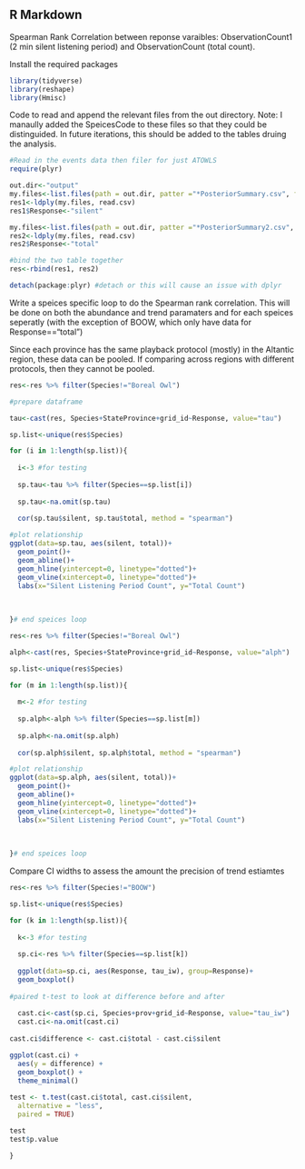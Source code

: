 ## R Markdown

Spearman Rank Correlation between reponse varaibles: ObservationCount1 (2 min silent listening period) and ObservationCount (total count).

Install the required packages 
```r

library(tidyverse)
library(reshape)
library(Hmisc)

```


Code to read and append the relevant files from the out directory. 
Note: I manaully added the SpeicesCode to these files so that they could be distinguided. In future iterations, this should be added to the tables druing the analysis. 

```r

#Read in the events data then filer for just ATOWLS 
require(plyr)

out.dir<-"output"
my.files<-list.files(path = out.dir, patter ="*PosteriorSummary.csv", full.name=TRUE)
res1<-ldply(my.files, read.csv)
res1$Response<-"silent"

my.files<-list.files(path = out.dir, patter ="*PosteriorSummary2.csv", full.name=TRUE)
res2<-ldply(my.files, read.csv)
res2$Response<-"total"

#bind the two table together 
res<-rbind(res1, res2)

detach(package:plyr) #detach or this will cause an issue with dplyr

```


Write a speices specific loop to do the Spearman rank correlation. This will be done on both the abundance and trend paramaters and for each speices seperatly (with the exception of BOOW, which only have data for Response=="total")

Since each province has the same playback protocol (mostly) in the Altantic region, these data can be pooled. If comparing across regions with different protocols, then they cannot be pooled. 


```r

res<-res %>% filter(Species!="Boreal Owl")

#prepare dataframe

tau<-cast(res, Species+StateProvince+grid_id~Response, value="tau")

sp.list<-unique(res$Species)

for (i in 1:length(sp.list)){
  
  i<-3 #for testing
  
  sp.tau<-tau %>% filter(Species==sp.list[i])
  
  sp.tau<-na.omit(sp.tau)
  
  cor(sp.tau$silent, sp.tau$total, method = "spearman")

#plot relationship  
ggplot(data=sp.tau, aes(silent, total))+
  geom_point()+
  geom_abline()+
  geom_hline(yintercept=0, linetype="dotted")+
  geom_vline(xintercept=0, linetype="dotted")+
  labs(x="Silent Listening Period Count", y="Total Count")
  
  
  
}# end speices loop


```

```r

res<-res %>% filter(Species!="Boreal Owl")

alph<-cast(res, Species+StateProvince+grid_id~Response, value="alph")

sp.list<-unique(res$Species)

for (m in 1:length(sp.list)){
  
  m<-2 #for testing
  
  sp.alph<-alph %>% filter(Species==sp.list[m])
  
  sp.alph<-na.omit(sp.alph)
  
  cor(sp.alph$silent, sp.alph$total, method = "spearman")

#plot relationship  
ggplot(data=sp.alph, aes(silent, total))+
  geom_point()+
  geom_abline()+
  geom_hline(yintercept=0, linetype="dotted")+
  geom_vline(xintercept=0, linetype="dotted")+
  labs(x="Silent Listening Period Count", y="Total Count")
  
  
  
}# end speices loop


```

Compare CI widths to assess the amount the precision of trend estiamtes

```r

res<-res %>% filter(Species!="BOOW")

sp.list<-unique(res$Species)

for (k in 1:length(sp.list)){
  
  k<-3 #for testing
  
  sp.ci<-res %>% filter(Species==sp.list[k])
  
  ggplot(data=sp.ci, aes(Response, tau_iw), group=Response)+
  geom_boxplot()
  
#paired t-test to look at difference before and after
  
  cast.ci<-cast(sp.ci, Species+prov+grid_id~Response, value="tau_iw")
  cast.ci<-na.omit(cast.ci)
  
cast.ci$difference <- cast.ci$total - cast.ci$silent

ggplot(cast.ci) +
  aes(y = difference) +
  geom_boxplot() +
  theme_minimal()
  
test <- t.test(cast.ci$total, cast.ci$silent,
  alternative = "less",
  paired = TRUE)

test  
test$p.value

}

```